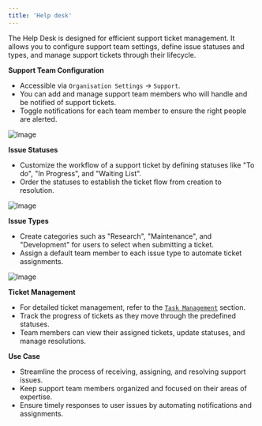 ```yaml
---
title: 'Help desk'
---
```


The Help Desk is designed for efficient support ticket management. It allows you to configure support team settings, define issue statuses and types, and manage support tickets through their lifecycle.

**Support Team Configuration**

* Accessible via `Organisation Settings` -> `Support`.
* You can add and manage support team members who will handle and be notified of support tickets.
* Toggle notifications for each team member to ensure the right people are alerted.

![Image](/images/platform/Screenshot-2024-03-01-at-17.56.53.png)

**Issue Statuses**

* Customize the workflow of a support ticket by defining statuses like "To do", "In Progress", and "Waiting List".
* Order the statuses to establish the ticket flow from creation to resolution.

![Image](/images/platform/Screenshot-2024-03-01-at-17.56.59.png)

**Issue Types**

* Create categories such as "Research", "Maintenance", and "Development" for users to select when submitting a ticket.
* Assign a default team member to each issue type to automate ticket assignments.

![Image](/images/platform/Screenshot-2024-03-01-at-18.03.42.png)

**Ticket Management**

* For detailed ticket management, refer to the [`Task Management`](/platform/issues) section.
* Track the progress of tickets as they move through the predefined statuses.
* Team members can view their assigned tickets, update statuses, and manage resolutions.

**Use Case**

* Streamline the process of receiving, assigning, and resolving support issues.
* Keep support team members organized and focused on their areas of expertise.
* Ensure timely responses to user issues by automating notifications and assignments.
